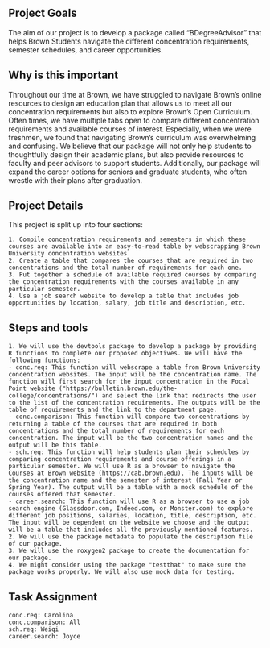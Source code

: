 ## Project Goals

The aim of our project is to develop a package called "BDegreeAdvisor" that helps Brown Students navigate the different concentration requirements, semester schedules, and career opportunities.

## Why is this important

Throughout our time at Brown, we have struggled to navigate Brown's online resources to design an education plan that allows us to meet all our concentration requirements but also to explore Brown's Open Curriculum. Often times, we have multiple tabs open to compare different concentration requirements and available courses of interest. Especially, when we were freshmen, we found that navigating Brown's curriculum was overwhelming and confusing. We believe that our package will not only help students to thoughtfully design their academic plans, but also provide resources to faculty and peer advisors to support students. Additionally, our package will expand the career options for seniors and graduate students, who often wrestle with their plans after graduation.

## Project Details

This project is split up into four sections:

    1. Compile concentration requirements and semesters in which these courses are available into an easy-to-read table by webscrapping Brown University concentration websites
    2. Create a table that compares the courses that are required in two concentrations and the total number of requirements for each one.
    3. Put together a schedule of available required courses by comparing the concentration requirements with the courses available in any particular semester.
    4. Use a job search website to develop a table that includes job opportunities by location, salary, job title and description, etc.

## Steps and tools

    1. We will use the devtools package to develop a package by providing R functions to complete our proposed objectives. We will have the following functions:
    - conc.req: This function will webscrape a table from Brown University concentration websites. The input will be the concentration name. The function will first search for the input concentration in the Focal Point website ("https://bulletin.brown.edu/the-college/concentrations/") and select the link that redirects the user to the list of the concentration requirements. The outputs will be the table of requirements and the link to the department page.
    - conc.comparison: This function will compare two concentrations by returning a table of the courses that are required in both concentrations and the total number of requirements for each concentration. The input will be the two concentration names and the output will be this table.
    - sch.req: This function will help students plan their schedules by comparing concentration requirements and course offerings in a particular semester. We will use R as a browser to navigate the Courses at Brown website (https://cab.brown.edu). The inputs will be the concentration name and the semester of interest (Fall Year or Spring Year). The output will be a table with a mock schedule of the courses offered that semester.
    - career.search: This function will use R as a browser to use a job search engine (Glassdoor.com, Indeed.com, or Monster.com) to explore different job positions, salaries, location, title, description, etc. The input will be dependent on the website we choose and the output will be a table that includes all the previously mentioned features.
    2. We will use the package metadata to populate the description file of our package.
    3. We will use the roxygen2 package to create the documentation for our package.
    4. We might consider using the package "testthat" to make sure the package works properly. We will also use mock data for testing.
    
## Task Assignment

    conc.req: Carolina
    conc.comparison: All
    sch.req: Weiqi
    career.search: Joyce